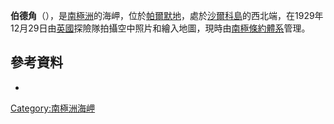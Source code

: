 {{Coord|69|38|S|76|7|W|source:GNIS|display=title}}

'''伯德角'''（{{lang-en|Cape Byrd}}），是[[南極洲|南極洲]]的海岬，位於[[帕爾默地|帕爾默地]]，處於[[沙爾科島|沙爾科島]]的西北端，在1929年12月29日由[[英國|英國]]探險隊拍攝空中照片和繪入地圖，現時由[[南極條約體系|南極條約體系]]管理。

==參考資料==
* {{usgs-gazetteer|id=2247|name=Byrd, Cape}}

{{Antarctica-geo-stub}}
[[Category:南極洲海岬|Category:南極洲海岬]]